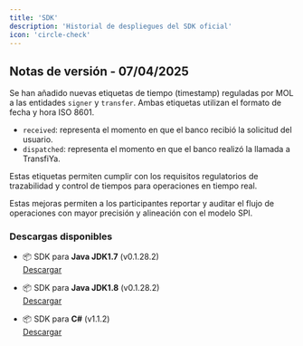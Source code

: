 ```yaml
---
title: 'SDK'
description: 'Historial de despliegues del SDK oficial'
icon: 'circle-check'
---
```



## Notas de versión - 07/04/2025

Se han añadido nuevas etiquetas de tiempo (timestamp) reguladas por MOL a las entidades `signer` y `transfer`. Ambas etiquetas utilizan el formato de fecha y hora ISO 8601.

- `received`: representa el momento en que el banco recibió la solicitud del usuario.
- `dispatched`: representa el momento en que el banco realizó la llamada a TransfiYa.

Estas etiquetas permiten cumplir con los requisitos regulatorios de trazabilidad y control de tiempos para operaciones en tiempo real.

<Info>
Estas mejoras permiten a los participantes reportar y auditar el flujo de operaciones con mayor precisión y alineación con el modelo SPI.
</Info>

### Descargas disponibles

- 📦 SDK para **Java JDK1.7** (v0.1.28.2)  
  [Descargar](https://storage.googleapis.com/tin-sdks/2025-04-01/java_jdk1.7_0.1.28.2_a592328e4e15d0b102a17bf6b705b00b.zip)

- 📦 SDK para **Java JDK1.8** (v0.1.28.2)  
  [Descargar](https://storage.googleapis.com/tin-sdks/2025-04-01/java_jdk1.8_0.1.28.2_c8d86c9c053ba9dcac3137e1c2d3453c.zip)

- 📦 SDK para **C#** (v1.1.2)  
  [Descargar](https://storage.googleapis.com/tin-sdks/2025-04-01/csharp_1.1.2_8b604778c2ee25798746ef371ed6fd84.zip)